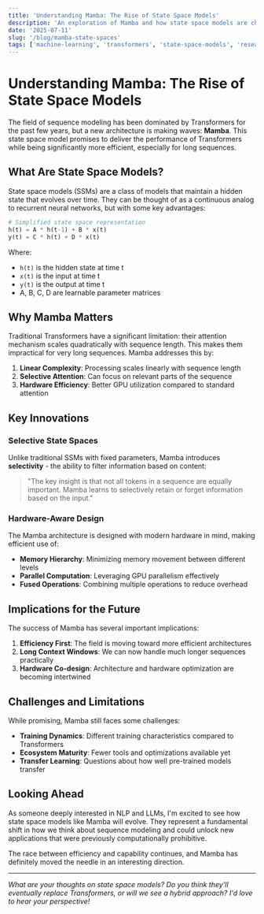 ```yaml
---
title: 'Understanding Mamba: The Rise of State Space Models'
description: 'An exploration of Mamba and how state space models are changing the landscape of sequence modeling in machine learning.'
date: '2025-07-11'
slug: '/blog/mamba-state-spaces'
tags: ['machine-learning', 'transformers', 'state-space-models', 'research']
---
```


# Understanding Mamba: The Rise of State Space Models

The field of sequence modeling has been dominated by Transformers for the past few years, but a new architecture is making waves: **Mamba**. This state space model promises to deliver the performance of Transformers while being significantly more efficient, especially for long sequences.

## What Are State Space Models?

State space models (SSMs) are a class of models that maintain a hidden state that evolves over time. They can be thought of as a continuous analog to recurrent neural networks, but with some key advantages:

```python
# Simplified state space representation
h(t) = A * h(t-1) + B * x(t)
y(t) = C * h(t) + D * x(t)
```

Where:

- `h(t)` is the hidden state at time t
- `x(t)` is the input at time t
- `y(t)` is the output at time t
- A, B, C, D are learnable parameter matrices

## Why Mamba Matters

Traditional Transformers have a significant limitation: their attention mechanism scales quadratically with sequence length. This makes them impractical for very long sequences. Mamba addresses this by:

1. **Linear Complexity**: Processing scales linearly with sequence length
2. **Selective Attention**: Can focus on relevant parts of the sequence
3. **Hardware Efficiency**: Better GPU utilization compared to standard attention

## Key Innovations

### Selective State Spaces

Unlike traditional SSMs with fixed parameters, Mamba introduces **selectivity** - the ability to filter information based on content:

> "The key insight is that not all tokens in a sequence are equally important. Mamba learns to selectively retain or forget information based on the input."

### Hardware-Aware Design

The Mamba architecture is designed with modern hardware in mind, making efficient use of:

- **Memory Hierarchy**: Minimizing memory movement between different levels
- **Parallel Computation**: Leveraging GPU parallelism effectively
- **Fused Operations**: Combining multiple operations to reduce overhead

## Implications for the Future

The success of Mamba has several important implications:

1. **Efficiency First**: The field is moving toward more efficient architectures
2. **Long Context Windows**: We can now handle much longer sequences practically
3. **Hardware Co-design**: Architecture and hardware optimization are becoming intertwined

## Challenges and Limitations

While promising, Mamba still faces some challenges:

- **Training Dynamics**: Different training characteristics compared to Transformers
- **Ecosystem Maturity**: Fewer tools and optimizations available yet
- **Transfer Learning**: Questions about how well pre-trained models transfer

## Looking Ahead

As someone deeply interested in NLP and LLMs, I'm excited to see how state space models like Mamba will evolve. They represent a fundamental shift in how we think about sequence modeling and could unlock new applications that were previously computationally prohibitive.

The race between efficiency and capability continues, and Mamba has definitely moved the needle in an interesting direction.

---

_What are your thoughts on state space models? Do you think they'll eventually replace Transformers, or will we see a hybrid approach? I'd love to hear your perspective!_
